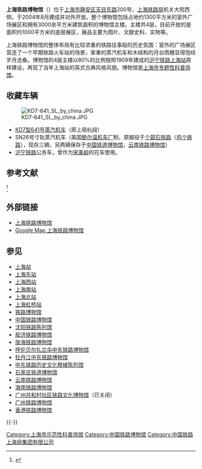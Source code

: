 {{Infobox Museum
|name          = 上海铁路博物馆
|native_name   = Shanghai Railway Museum
|image         = Shanghai north railway station　and railway museum01.JPG
|imagesize     = 260
|caption       = 上海铁路博物馆外貌
{{maplink|frame=yes|plain=yes|type=point|zoom=14|frame-align=center|frame-width=250}}
|coordinates   = {{coord|31|15|7.22|N|121|28|18.54|E|region:CN-31_type:landmark|display=inline,title|name=上海铁路博物馆}}
|established   = 2004年8月28日
|dissolved     = 
|location      = {{CHN}}[[上海市|上海市]][[静安区|静安区]][[天目东路|天目东路]]200号
|type          = [[铁路博物馆|铁路博物馆]]
|collection    =
|area          =
|visitors      = 
|director      = 
|curator       = 
|publictransit =
|openinghours  = 每周二、四、五：<br>上午9:00-11:30，下午1:45-4:30；<br>周六：9:00-16:30
|website       = 
}}

'''上海铁路博物馆'''（{{lang-en|'''Shanghai Railway Museum'''}}）位于[[上海市|上海市]][[静安区|静安区]][[天目东路|天目东路]]200号，[[上海铁路局|上海铁路局]]机关大院西侧，于2004年8月建成并对外开放。整个博物馆包括占地约1300平方米的室外广场展区和拥有3000余平方米建筑面积的博物馆主楼。主楼共4层，目前开放的是面积约1000平方米的底层展区，展品主要为图片、文献史料、实物等。

上海铁路博物馆的整体布局有比较浓重的铁路往事般的历史氛围：室外的广场展区营造了一个早期铁路火车站的场景，笨重的蒸汽机车和木结构的月台雨棚显得饱经岁月沧桑。博物馆的4层主楼以80%的比例按照1909年建成的[[沪宁铁路|沪宁铁路]][[上海北站|上海站]]原样建设，再现了当年上海站的英式古典风格风貌。博物馆是[[上海市专题性科普场馆|上海市专题性科普场馆]]。

== 收藏车辆 ==
[[File:KD7-641_SL_by_china.JPG|thumb]]
*[[KD型蒸汽机车#KD7型|KD7型641号蒸汽机车]]（原上局杭段）
*SN26号寸轨蒸汽机车（美国[[鲍尔温机车厂|鲍尔温机车厂]]制，原服役于[[个碧石铁路|个碧石铁路]]（[[鸡个铁路|鸡个铁路]]），现存三辆，另两辆保存于[[中国铁道博物馆|中国铁道博物馆]]，[[云南铁路博物馆|云南铁路博物馆]]）
*[[沪宁铁路|沪宁铁路]]公务车，曾作为[[宋美龄|宋美龄]]的花车使用。

== 参考文献 ==
{{Reflist|1}}
<ref>{{Cite web|title=走进上海铁路博物馆|url=http://paper.people.com.cn/rmrbhwb/html/2007-11/16/content_32026175.htm|work=paper.people.com.cn|accessdate=2019-04-11|author=|date=2007-11-16|publisher=|archive-date=2013-09-01|archive-url=https://web.archive.org/web/20130901111555/http://paper.people.com.cn/rmrbhwb/html/2007-11/16/content_32026175.htm|dead-url=no}}</ref>

== 外部链接 ==
{{Commonscat|Shanghai Railway Museum}}
* [http://www.museum.shrail.com/ 上海铁路博物馆]{{Wayback|url=http://www.museum.shrail.com/ |date=20120427040703 }}
* [http://maps.google.com/maps?source=ig&hl=en&rlz=&um=1&ie=UTF-8&q=%E4%B8%8A%E6%B5%B7%E9%93%81%E8%B7%AF%E5%8D%9A%E7%89%A9%E9%A6%86&fb=1&view=text&latlng=6550816653357258900 Google Map 上海铁路博物馆]

== 参见 ==
*[[上海站|上海站]]
*[[上海东站|上海东站]]
*[[上海西站|上海西站]]
*[[上海南站|上海南站]]
*[[上海北站|上海北站]]
*[[上海虹桥站|上海虹桥站]]
*[[铁路博物馆|铁路博物馆]]
*[[中国铁路博物馆|中国铁路博物馆]]
*[[沈阳铁路陈列馆|沈阳铁路陈列馆]]
*[[胶济铁路博物馆|胶济铁路博物馆]]
*[[陇海铁路博物馆|陇海铁路博物馆]]
*[[呼伦贝尔扎兰屯中东铁路博物馆|呼伦贝尔扎兰屯中东铁路博物馆]]
*[[牡丹江中东铁路博物馆|牡丹江中东铁路博物馆]]
*[[中东铁路历史文化穆棱陈列馆|中东铁路历史文化穆棱陈列馆]]
*[[石家庄铁道博物馆|石家庄铁道博物馆]]
*[[云南铁路博物馆|云南铁路博物馆]]
*[[海南铁路博物馆|海南铁路博物馆]]
*[[广州共和村社区铁路文化博物馆|广州共和村社区铁路文化博物馆]]（已关闭）
*[[广州铁路博物馆|广州铁路博物馆]]
*[[香港铁路博物馆|香港铁路博物馆]]

{{-}}
{{上海市专题性科普场馆}}

[[Category:上海市示范性科普场馆|Category:上海市示范性科普场馆]]
[[Category:中国铁路博物馆|Category:中国铁路博物馆]]
[[Category:中国铁路上海局集团有限公司|Category:中国铁路上海局集团有限公司]]